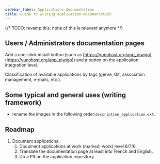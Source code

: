 ```yaml
---
sidebar_label: Applications documentation
title: Guide to writing application documentation
---
```


{/* TODO: revamp this, none of this is relevant anymore */}

## Users / Administrators documentation pages

Add a one-click install button (such as [https://yunohost.org/app_piwigo](https://yunohost.org/app_piwigo)) and a button on the application integration level.

Classification of available applications by tags (genre, Git, association management, e-mails, etc.).

## Some typical and general uses (writing framework)

- rename the images in the following order:`description_application.ext`.

## Roadmap

1. Document applications.
   1. Document applications at work (marked: work) level 8/7/6.
   2. Translate the documentation page at least into French and English.
   3. Do a PR on the application repository

